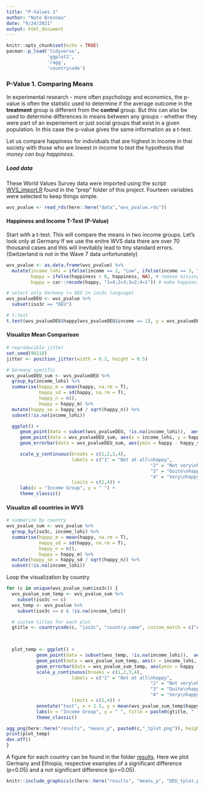```yaml
---
title: "P-Values 1"
author: "Nate Breznau"
date: "9/24/2021"
output: html_document
---
```


```r
knitr::opts_chunk$set(echo = TRUE)
pacman::p_load('tidyverse',
               'ggplot2',
               'ragg',
               'countrycode')
```



### P-Value 1. Comparing Means

In experimental research - more often psychology and economics, the p-value is often the statistic used to determine if the average outcome in the **treatment** group is different from the **control** group. But this can also be used to determine differences in means between any groups - whether they were part of an experiement or just social groups that exist in a given population. In this case the p-value gives the same information as a t-test.

Let us compare happiness for individuals that are highest in income in thei society with those who are lowest in income to test the hypothesis that *money can buy happiness*. 

##### Load data

These World Values Survey data were imported using the script [WVS_import.R](.../prep/WVS_import.R) found in the "prep" folder of this project. Fourteen variables were selected to keep things simple. 

```r
wvs_pvalue <- read_rds(here::here("data","wvs_pvalue.rds"))
```

#### Happiness and Income T-Test (P-Value)

Start with a t-test. This will compare the means in two income groups. Let's look only at Germany If we use the enitre WVS data there are over 70 thousand cases and this will inevitably lead to tiny standard errors. (Switzerland is not in the Wave 7 data unfortunately)

```r
wvs_pvalue <- as.data.frame(wvs_pvalue) %>%
  mutate(income_lohi = ifelse(income == 1, "Low", ifelse(income == 3, "High", NA)), # only low and high incomes
         happy = ifelse(happiness > 0, happiness, NA), # remove missing
         happy = car::recode(happy, "1=4;2=3;3=2;4=1")) # make happiest people with higher scores

# select only Germany (= DEU in iso3c language)
wvs_pvalueDEU <- wvs_pvalue %>%
  subset(iso3c == "DEU")

# t-test
t.test(wvs_pvalueDEU$happy[wvs_pvalueDEU$income == 1], y = wvs_pvalueDEU$happy[wvs_pvalueDEU$income == 3])

```
#### Visualize Mean Comparison

```r
# reproducible jitter
set.seed(90210)
jitter <- position_jitter(width = 0.2, height = 0.5)

# Germany specific
wvs_pvalueDEU_sum <- wvs_pvalueDEU %>%
  group_by(income_lohi) %>%
  summarise(happy_m = mean(happy, na.rm = T),
            happy_sd = sd(happy, na.rm = T),
            happy_n = n(),
            happy = happy_m) %>%
  mutate(happy_se = happy_sd / sqrt(happy_n)) %>%
  subset(!is.na(income_lohi))

  ggplot() +
     geom_point(data = subset(wvs_pvalueDEU, !is.na(income_lohi)),  aes(x = income_lohi, y = happy), color = "grey", position = jitter) +
     geom_point(data = wvs_pvalueDEU_sum, aes(x = income_lohi, y = happy), size = 2) +
     geom_errorbar(data = wvs_pvalueDEU_sum, aes(ymin = happy - happy_se, ymax = happy + happy_se, x = income_lohi), width = .1) +

     scale_y_continuous(breaks = c(1,2,3,4), 
                        labels = c("1" = "Not at all\nhappy",
                                                     "2" = "Not very\nhappy",
                                                     "3" = "Quite\nhappy",
                                                     "4" = "Very\nhappy"),
                        limits = c(2,4)) +
     labs(x = "Income Group", y = " ") +
     theme_classic()
```
#### Visualize all countries in WVS

```r
# summarize by country
wvs_pvalue_sum <- wvs_pvalue %>%
  group_by(iso3c, income_lohi) %>%
  summarise(happy_m = mean(happy, na.rm = T),
            happy_sd = sd(happy, na.rm = T),
            happy_n = n(),
            happy = happy_m) %>%
  mutate(happy_se = happy_sd / sqrt(happy_n)) %>%
  subset(!is.na(income_lohi))

```

Loop the visualization by country

```r
for (c in unique(wvs_pvalue_sum$iso3c)) {
  wvs_pvalue_sum_temp <- wvs_pvalue_sum %>%
    subset(iso3c == c)
  wvs_temp <- wvs_pvalue %>%
    subset(iso3c == c & !is.na(income_lohi))

  # custom titles for each plot
  gtitle <- countrycode(c, "iso3c", "country.name", custom_match = c("AND" = "Andorra"))
  


  plot_temp <- ggplot() +
           geom_point(data = subset(wvs_temp, !is.na(income_lohi)),  aes(x = income_lohi, y = happy), color = "grey", position = jitter) +
           geom_point(data = wvs_pvalue_sum_temp, aes(x = income_lohi, y = happy), size = 2.5) +
           geom_errorbar(data = wvs_pvalue_sum_temp, aes(ymin = happy - happy_se, ymax = happy + happy_se, x = income_lohi), width = .15) +
           scale_y_continuous(breaks = c(1,2,3,4), 
                        labels = c("1" = "Not at all\nhappy",
                                                     "2" = "Not very\nhappy",
                                                     "3" = "Quite\nhappy",
                                                     "4" = "Very\nhappy"),
                        limits = c(2,4)) +
           annotate("text", x = 1.5, y = mean(wvs_pvalue_sum_temp$happy), label = paste0("p = ", sprintf('%.3f', t.test(wvs_temp$happy[wvs_temp$income == 1], y=wvs_temp$happy[wvs_temp$income == 3])$p.value))) + # t-test here to extract p-value
           labs(x = "Income Group", y = " ", title = paste0(gtitle, " (", c, ")")) + 
           theme_classic()

agg_png(here::here("results", "means_p", paste0(c,"_tplot.png")), height = 700, width = 500, res = 144)
print(plot_temp)
dev.off()
}
```

A figure for each country can be found in the folder [results](.../results). Here we plot Germany and Ethiopia, respective examples of a significant difference (p<0.05) and a not significant difference (p>=0.05).
```r
knitr::include_graphics(c(here::here("results", "means_p", "DEU_tplot.png"), here::here("results", "means_p", "ETH_tplot.png")))
```


